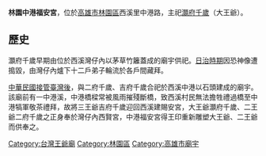 
'''林園中港福安宮'''，位於[[高雄市|高雄市]][[林園區|林園區]]西溪里中港路，主祀[[灝府千歲|灝府千歲]]（大王爺）。

== 歷史 ==
灝府千歲早期由位於西溪灣仔內以茅草竹籬蓋成的廟宇供祀。[[台灣日治時期|日治時期]]因恐神像遭搗毀，由灣仔內爐下十二戶弟子輪流於各戶間藏拜。

[[臺灣戰後時期|中華民國接管臺灣後]]，與二府千歲、吉府千歲合祀於西溪中港以石頭建成的廟宇。該廟前有一中港溪，中港橋樑常被風雨摧殘斷橋，致西溪村民無法擔牲禮過橋至中港犒軍敬茶禮拜，故將三王爺吉府千歲迎回西溪建賜安宮，大王爺灝府千歲、二王爺二府千歲之正身奉於灣仔內西賢宮，中港福安宮得王印重新雕塑大王爺、二王爺而供奉之。


[[Category:台灣王爺廟|Category:台灣王爺廟]]
[[Category:林園區|Category:林園區]]
[[Category:高雄市廟宇|Category:高雄市廟宇]]